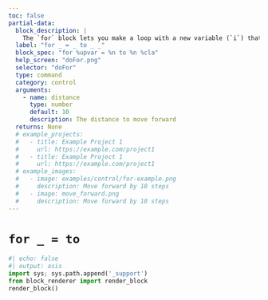 ```yaml
---
toc: false
partial-data:
  block_description: |
    The `for` block lets you make a loop with a new variable (`i`) that starts a 1 and increments by 1 value, up to 10.
  label: "for _ = _ to _ _"
  block_spec: "for %upvar = %n to %n %cla"
  help_screen: "doFor.png"
  selector: "doFor"
  type: command
  category: control
  arguments:
    - name: distance
      type: number
      default: 10
      description: The distance to move forward
  returns: None
  # example_projects:
  #   - title: Example Project 1
  #     url: https://example.com/project1
  #   - title: Example Project 1
  #     url: https://example.com/project1
  # example_images:
  #   - image: examples/control/for-example.png
  #     description: Move forward by 10 steps
  #   - image: move_forward.png
  #     description: Move forward by 10 steps
---
```


# `for _ = to` {.unnumbered}

<!-- {{< partial blocks/_block.qmd >}} -->
```python
#| echo: false
#| output: asis
import sys; sys.path.append('_support')
from block_renderer import render_block
render_block()
```
